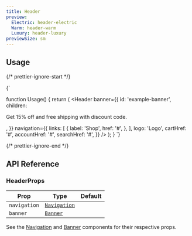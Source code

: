 ```yaml
---
title: Header
preview:
  Electric: header-electric
  Warm: header-warm
  Luxury: header-luxury
previewSize: sm
---
```


## Usage

{/* prettier-ignore-start */}

<CodeBlock lang="ts">{`

function Usage() {
    return (
        <Header
            banner={{
              id: 'example-banner',
              children: <p>Get 15% off and free shipping with discount code.</p>,
            }}
            navigation={{
              links: [
                {
                  label: 'Shop',
                  href: '#',
                },
              ],
              logo: 'Logo',
              cartHref: '#',
              accountHref: '#',
              searchHref: '#',
            }}
        />
    );
}
`}
</CodeBlock>

{/* prettier-ignore-end */}

## API Reference

### HeaderProps

| Prop         | Type                                  | Default |
| ------------ | ------------------------------------- | ------- |
| `navigation` | [`Navigation`](/docs/soul/navigation) |         |
| `banner`     | [`Banner`](/docs/soul/banner)         |         |

See the [Navigation](/docs/soul/navigation) and [Banner](/docs/soul/banner) components for their respective props.
